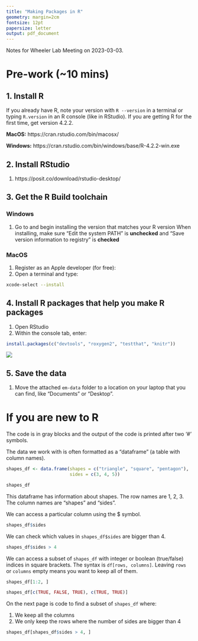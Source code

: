 ```yaml
---
title: "Making Packages in R"
geometry: margin=2cm
fontsize: 12pt
papersize: letter
output: pdf_document
---
```


Notes for Wheeler Lab Meeting on 2023-03-03.

# Pre-work (~10 mins)

## 1. Install R

If you already have R, note your version with `R --version` in a terminal or typing `R.version` in an R console (like in RStudio).
If you are getting R for the first time, get version 4.2.2.

**MacOS:** https://cran.rstudio.com/bin/macosx/

**Windows:** https://cran.rstudio.com/bin/windows/base/R-4.2.2-win.exe


## 2. Install RStudio

1. https://posit.co/download/rstudio-desktop/



## 3. Get the R Build toolchain

### Windows

1. Go to \url{https://cran.r-project.org/bin/windows/Rtools/} and begin installing the version that matches your R version
When installing, make sure "Edit the system PATH" is **unchecked** and "Save version information to registry" is **checked**

### MacOS

1. Register as an Apple developer (for free): \url{https://idmsa.apple.com/IDMSWebAuth/signin?appIdKey=891bd3417a7776362562d2197f89480a8547b108fd934911bcbea0110d07f757&path=%2Fregister%2Fagree%2F&rv=1}
2. Open a terminal and type:

```bash
xcode-select --install
```


## 4. Install R packages that help you make R packages

1. Open RStudio
2. Within the console tab, enter: 

```r
install.packages(c("devtools", "roxygen2", "testthat", "knitr"))
```


![](install_packages.png)


## 5. Save the data

1. Move the attached `em-data` folder to a location on your laptop that you can find, like "Documents" or "Desktop".
 



\newpage

# If you are new to R

The code is in gray blocks and the output of the code is printed after two '#' symbols.

The data we work with is often formatted as a "dataframe" (a table with column names).

```r
shapes_df <- data.frame(shapes = c("triangle", "square", "pentagon"),
                        sides = c(3, 4, 5))
```


```r
shapes_df
```

This dataframe has information about shapes. The row names are 1, 2, 3. The column names are "shapes" and "sides".

We can access a particular column using the $ symbol.

```r
shapes_df$sides
```

We can check which values in `shapes_df$sides` are bigger than 4.

```r
shapes_df$sides > 4
```

We can access a subset of `shapes_df` with integer or boolean (true/false) indices in square brackets. The syntax is `df[rows, columns]`. Leaving `rows` or `columns` empty means you want to keep all of them.

```r
shapes_df[1:2, ]

shapes_df[c(TRUE, FALSE, TRUE), c(TRUE, TRUE)]
```

On the next page is code to find a subset of `shapes_df` where:

1. We keep all the columns
2. We only keep the rows where the number of sides are bigger than 4

```r
shapes_df[shapes_df$sides > 4, ]
```
